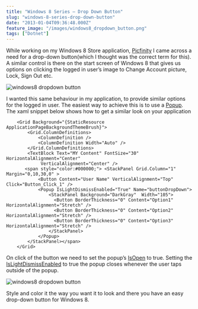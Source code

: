 ```yaml
---
title: "Windows 8 Series – Drop Down Button"
slug: "windows-8-series-drop-down-button"
date: "2013-01-04T09:36:48.000Z"
feature_image: "/images/windows8_dropdown_button.png"
tags: ["Dotnet"]
---
```


While working on my Windows 8 Store application, [Picfinity](http://apps.microsoft.com/windows/en-us/app/picfinity/33ba9249-a9f4-44df-973c-21962376c3ea) I came across a need for a drop-down button(which I thought was the correct term for this). A similar control is there on the start screen of Windows 8 that gives us options on clicking the logged in user’s image to Change Account picture, Lock, Sign Out etc.

![windows8 dropdown button](/images/windows8_dropdown_button.png)

I wanted this same behaviour in my application, to provide similar options for the logged in user. The easiest way to achieve this is to use a [Popup](http://msdn.microsoft.com/en-us/library/system.windows.controls.primitives.popup.aspx). The xaml snippet below shows how to get a similar look on your application

        <Grid Background="{StaticResource ApplicationPageBackgroundThemeBrush}">
            <Grid.ColumnDefinitions>
                <ColumnDefinition />
                <ColumnDefinition Width="Auto" />
            </Grid.ColumnDefinitions>
            <TextBlock Text="MY Content" FontSize="30" HorizontalAlignment="Center"
                 VerticalAlignment="Center" />
           <span style="color:#000000;"> <StackPanel Grid.Column="1" Margin="0,10,30,0" >
                <Button Content="User Name" VerticalAlignment="Top" Click="Button_Click_1" />
                <Popup IsLightDismissEnabled="True" Name="buttonDropDown">
                    <StackPanel Background="DarkGray"  Width="105">
                      <Button BorderThickness="0" Content="Option1" HorizontalAlignment="Stretch" />
                      <Button BorderThickness="0" Content="Option2" HorizontalAlignment="Stretch" />
                      <Button BorderThickness="0" Content="Option3" HorizontalAlignment="Stretch" />
                    </StackPanel>
                </Popup>
            </StackPanel></span>
        </Grid>
    
    

On click of the button we need to set the popup’s [IsOpen](http://msdn.microsoft.com/en-us/library/system.windows.controls.primitives.popup.isopen.aspx) to true. Setting the [IsLightDismissEnabled](http://msdn.microsoft.com/en-us/library/windows/apps/windows.ui.xaml.controls.primitives.popup.islightdismissenabled) to true the popup closes whenever the user taps outside of the popup.

![windows8 dropdown button](/images/windows8_dropdown_button_plain.png)

Style and color it the way you want it to look and there you have an easy drop-down button for Windows 8.